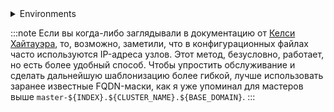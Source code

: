 

<details>
<summary>Environments</summary>

### Базовые переменные окружения:

Для начала зададим переменные окружния, определяющие расположение файлов и сам кластер

```bash
export BASE_DOMAIN=prorobotech.ru
export CLUSTER_NAME=example
export BASE_CLUSTER_DOMAIN=${CLUSTER_NAME}.${BASE_DOMAIN}
export MASTERCOUNT=3
export BASE_K8S_PATH="/etc/kubernetes"
export BASE_KUBELET_PATH="/var/lib/kubelet"
export CRI_ENDPOINT="/var/run/containerd/containerd.sock"
export FULL_HOST_NAME=${HOST_NAME}.${BASE_CLUSTER_DOMAIN}

```

### Переменные окружения сети:

:::warning
Просьба обратить внимание, что я не указал тут подсеть для подов, тк по моему мнению этим должен управлять сетевой плагин, а не компоненты управляющего контура.
:::

```bash
export SERVICE_CIDR="29.64.0.0/16"
export SERVICE_DNS="29.64.0.10"
export SERVICE_KUBE_API="29.64.0.1"
export LOCAL_ADDRESS=$(ip -4 addr show scope global | awk '/inet/ {print $2; exit}' | cut -d/ -f1)
```

Заранее определяем список слушающих портов, будут нам полезны для понимания кто что использует
```bash
export ETCD_SERVER_PORT="2379"
export ETCD_PEER_PORT="2380"
export ETCD_METRICS_PORT="2381"
export KUBE_APISERVER_PORT="6443"
export KUBE_CONTROLLER_MANAGER_PORT="10257"
export KUBE_SCHEDULER_PORT="10259"
export KUBELET_HEALTHZ_PORT=10248
export KUBELET_SERVER_PORT=10250
```

```bash
export BASE_DOCKER_REGISTRY="registry.k8s.io"
export PAUSED_IMAGE="pause:3.9"
```

### Версии компонентов
```bash
export KUBERNETES_VERSION="v1.30.4"
export ETCD_VERSION="3.5.3-0"
export ETCD_TOOL_VERSION="v3.5.5"
export RUNC_VERSION="v1.1.12"
export CONTAINERD_VERSION="1.7.19"
export CRICTL_VERSION=$(echo $KUBERNETES_VERSION | 
sed -r 's/^v([0-9]*).([0-9]*).([0-9]*)/v\1.\2.0/')
```

### Переменные окружения ETCD
```bash
# Список ETCD Servers
export ETCD_SERVERS=$(printf "https://master-%s.$BASE_CLUSTER_DOMAIN:$ETCD_SERVER_PORT," $(seq 1 $MASTER_COUNT) | sed 's/,$//')

# Список ETCD Peers
export ETCD_INITIAL_CLUSTER=$(seq -s, 1 $MASTER_COUNT | sed "s/\([0-9]\)/master-\1.$BASE_CLUSTER_DOMAIN=https:\/\/master-\1.$BASE_CLUSTER_DOMAIN:$ETCD_PEER_PORT/g")
```
</details>

:::note
Если вы когда-либо заглядывали в документацию от [Келси Хайтауэра](https://github.com/kelseyhightower/kubernetes-the-hard-way), то, возможно, заметили, что в конфигурационных файлах часто используются IP-адреса узлов. Этот метод, безусловно, работает, но есть более удобный способ. Чтобы упростить обслуживание и сделать дальнейшую шаблонизацию более гибкой, лучше использовать заранее известные FQDN-маски, как я уже упоминал для мастеров выше ```master-${INDEX}.${CLUSTER_NAME}.${BASE_DOMAIN}```.
:::

